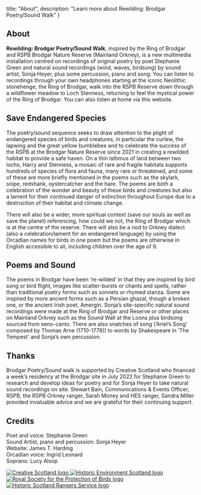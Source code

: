 

  title: "About",
  description: "Learn more about Rewilding: Brodgar Poetry/Sound Walk"
}

<section>

# About

**Rewilding: Brodgar Poetry/Sound Walk**, inspired by the Ring of Brodgar and RSPB Brodgar Nature Reserve (Mainland Orkney), is a new multimedia installation centred on recordings of original poetry by poet Stephanie Green and natural sound recordings (wind, waves, birdsong) by sound artist, Sonja Heyer, plus some percussion, piano and song. You can listen to recordings through your own headphones starting at the iconic Neolithic stonehenge, the Ring of Brodgar, walk into the RSPB Reserve down through a wildflower meadow to Loch Stenness, returning to feel the mystical power of the Ring of Brodgar. You can also listen at home via this website.

## Save Endangered Species

The poetry/sound sequence seeks to draw attention to the plight of endangered species of birds and creatures, in particular the curlew, the lapwing and the great yellow bumblebee and to celebrate the success of the RSPB at the Brodgar Nature Reserve since 2021 in creating a rewilded habitat to provide a safe haven. On a thin isthmus of land between two lochs, Harry and Stenness, a mosaic of rare and fragile habitats supports hundreds of species of flora and fauna, many rare or threatened, and some of these are more briefly mentioned in the poems such as the skylark, snipe, redshank, oystercatcher and the hare. The poems are both a celebration of the wonder and beauty of these birds and creatures but also a lament for their continued danger of extinction throughout Europe due to a destruction of their habitat and climate change.

There will also be a wider, more spiritual context (save our souls as well as save the planet) referencing, how could we not, the Ring of Brodgar which is at the centre of the reserve. There will also be a nod to Orkney dialect (also a celebration/lament for an endangered language) by using the Orcadian names for birds in one poem but the poems are otherwise in English accessible to all, including children over the age of 9.

## Poems and Sound

The poems in Brodgar have been ‘re-wilded’ in that they are inspired by bird song or bird flight, images like scatter-bursts or chants and spells, rather than traditional poetry forms such as sonnets or rhymed stanza. Some are inspired by more ancient forms such as a Persian ghazal, though a broken one, or the ancient Irish poet, Amergin. Sonja’s site-specific natural sound recordings were made at the Ring of Brodgar and Reserve or other places on Mainland Orkney such as the Sound Wall at the Loons plus birdsong sourced from xeno-canto. There are also snatches of song (‘Ariel’s Song’ composed by Thomas Arne (1710-1778)) to words by Shakespeare in ‘The Tempest’ and Sonja’s own percussion.

## Thanks

Brodgar Poetry/Sound walk is supported by Creative Scotland who financed a week’s residency at the Brodgar site in July 2022 for Stephanie Green to research and develop ideas for poetry and for Sonja Heyer to take natural sound recordings on site. Stewart Bain, Communications & Events Officer, RSPB, the RSPB Orkney ranger, Sarah Money and HES ranger, Sandra Miller provided invaluable advice and we are grateful for their continuing support.

## Credits

Poet and voice: Stephanie Green  
Sound Artist, piano and percussion: Sonja Heyer  
Website: James T. Harding  
Orcadian voice: Ingrid Leonard  
Soprano: Lucy Alsop

<div className="logos">
  <span className="invert-if-dark-mode">
    <a href="https://www.creativescotland.com/">
      <Image src={logoCreativeScotland} alt="Creative Scotland logo" sizes="9rem" />
    </a>
  </span>
  <span className="bg-if-dark-mode">
    <a href="https://www.historicenvironment.scot/">
      <Image src={logoHES} alt="Historic Environment Scotland logo" sizes="9rem" />
    </a>
  </span>
  <span className="bg-if-dark-mode">
    <a href="https://www.rspb.org.uk/">
      <Image src={logoRSPB} alt="Royal Society for the Protection of Birds logo" sizes="9rem" />
    </a>
  </span>
  <span>
    <a href="https://www.historicenvironment.scot/learn/ranger-service/">
      <Image src={logoRangers} alt="Historic Scotland Rangers Service logo" sizes="9rem" />
    </a>
  </span>
</div>

</section>

